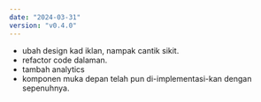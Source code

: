 ```yaml
---
date: "2024-03-31"
version: "v0.4.0"
---
```


- ubah design kad iklan, nampak cantik sikit.
- refactor code dalaman.
- tambah analytics
- komponen muka depan telah pun di-implementasi-kan dengan sepenuhnya.
